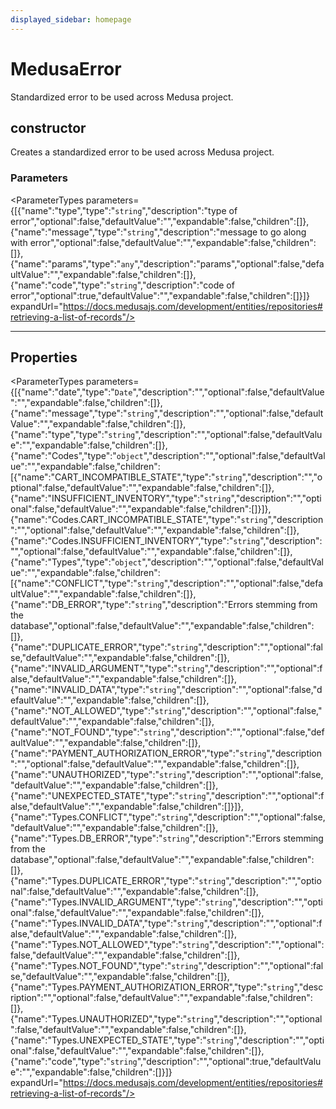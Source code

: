 ```yaml
---
displayed_sidebar: homepage
---
```



# MedusaError

Standardized error to be used across Medusa project.

## constructor

Creates a standardized error to be used across Medusa project.

### Parameters

<ParameterTypes parameters={[{"name":"type","type":"`string`","description":"type of error","optional":false,"defaultValue":"","expandable":false,"children":[]},{"name":"message","type":"`string`","description":"message to go along with error","optional":false,"defaultValue":"","expandable":false,"children":[]},{"name":"params","type":"`any`","description":"params","optional":false,"defaultValue":"","expandable":false,"children":[]},{"name":"code","type":"`string`","description":"code of error","optional":true,"defaultValue":"","expandable":false,"children":[]}]} expandUrl="https://docs.medusajs.com/development/entities/repositories#retrieving-a-list-of-records"/>

___

## Properties

<ParameterTypes parameters={[{"name":"date","type":"`Date`","description":"","optional":false,"defaultValue":"","expandable":false,"children":[]},{"name":"message","type":"`string`","description":"","optional":false,"defaultValue":"","expandable":false,"children":[]},{"name":"type","type":"`string`","description":"","optional":false,"defaultValue":"","expandable":false,"children":[]},{"name":"Codes","type":"`object`","description":"","optional":false,"defaultValue":"","expandable":false,"children":[{"name":"CART_INCOMPATIBLE_STATE","type":"`string`","description":"","optional":false,"defaultValue":"","expandable":false,"children":[]},{"name":"INSUFFICIENT_INVENTORY","type":"`string`","description":"","optional":false,"defaultValue":"","expandable":false,"children":[]}]},{"name":"Codes.CART_INCOMPATIBLE_STATE","type":"`string`","description":"","optional":false,"defaultValue":"","expandable":false,"children":[]},{"name":"Codes.INSUFFICIENT_INVENTORY","type":"`string`","description":"","optional":false,"defaultValue":"","expandable":false,"children":[]},{"name":"Types","type":"`object`","description":"","optional":false,"defaultValue":"","expandable":false,"children":[{"name":"CONFLICT","type":"`string`","description":"","optional":false,"defaultValue":"","expandable":false,"children":[]},{"name":"DB_ERROR","type":"`string`","description":"Errors stemming from the database","optional":false,"defaultValue":"","expandable":false,"children":[]},{"name":"DUPLICATE_ERROR","type":"`string`","description":"","optional":false,"defaultValue":"","expandable":false,"children":[]},{"name":"INVALID_ARGUMENT","type":"`string`","description":"","optional":false,"defaultValue":"","expandable":false,"children":[]},{"name":"INVALID_DATA","type":"`string`","description":"","optional":false,"defaultValue":"","expandable":false,"children":[]},{"name":"NOT_ALLOWED","type":"`string`","description":"","optional":false,"defaultValue":"","expandable":false,"children":[]},{"name":"NOT_FOUND","type":"`string`","description":"","optional":false,"defaultValue":"","expandable":false,"children":[]},{"name":"PAYMENT_AUTHORIZATION_ERROR","type":"`string`","description":"","optional":false,"defaultValue":"","expandable":false,"children":[]},{"name":"UNAUTHORIZED","type":"`string`","description":"","optional":false,"defaultValue":"","expandable":false,"children":[]},{"name":"UNEXPECTED_STATE","type":"`string`","description":"","optional":false,"defaultValue":"","expandable":false,"children":[]}]},{"name":"Types.CONFLICT","type":"`string`","description":"","optional":false,"defaultValue":"","expandable":false,"children":[]},{"name":"Types.DB_ERROR","type":"`string`","description":"Errors stemming from the database","optional":false,"defaultValue":"","expandable":false,"children":[]},{"name":"Types.DUPLICATE_ERROR","type":"`string`","description":"","optional":false,"defaultValue":"","expandable":false,"children":[]},{"name":"Types.INVALID_ARGUMENT","type":"`string`","description":"","optional":false,"defaultValue":"","expandable":false,"children":[]},{"name":"Types.INVALID_DATA","type":"`string`","description":"","optional":false,"defaultValue":"","expandable":false,"children":[]},{"name":"Types.NOT_ALLOWED","type":"`string`","description":"","optional":false,"defaultValue":"","expandable":false,"children":[]},{"name":"Types.NOT_FOUND","type":"`string`","description":"","optional":false,"defaultValue":"","expandable":false,"children":[]},{"name":"Types.PAYMENT_AUTHORIZATION_ERROR","type":"`string`","description":"","optional":false,"defaultValue":"","expandable":false,"children":[]},{"name":"Types.UNAUTHORIZED","type":"`string`","description":"","optional":false,"defaultValue":"","expandable":false,"children":[]},{"name":"Types.UNEXPECTED_STATE","type":"`string`","description":"","optional":false,"defaultValue":"","expandable":false,"children":[]},{"name":"code","type":"`string`","description":"","optional":true,"defaultValue":"","expandable":false,"children":[]}]} expandUrl="https://docs.medusajs.com/development/entities/repositories#retrieving-a-list-of-records"/>
